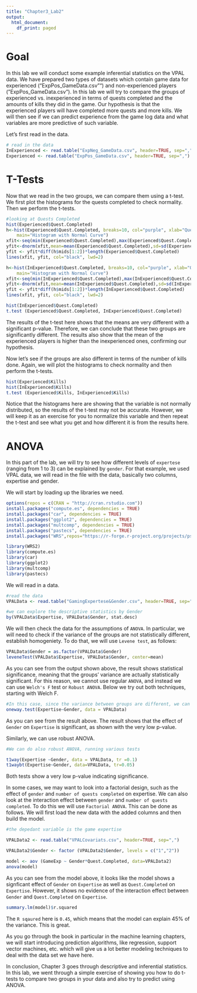 ```yaml
---
title: "Chapter3_Lab2"
output:
  html_document:
    df_print: paged
---
```

# Goal

In this lab we will conduct some example inferential statistics on the VPAL data. We have prepared two types of datasets which contain game data for experienced ("ExpPos_GameData.csv"") and non-experienced players ("ExpPos_GameData.csv"). In this lab we will try to compare the groups of experienced vs. inexperienced in terms of quests completed and the amounts of kills they did in the game. Our hypothesis is that the experienced players will have completed more quests and more kills. We will then see if we can predict experience from the game log data and what variables are more predictive of such variable. 

Let's first read in the data. 

```r
# read in the data
InExperienced <- read.table("ExpNeg_GameData.csv", header=TRUE, sep=",")
Experienced <- read.table("ExpPos_GameData.csv", header=TRUE, sep=",")
```
 
# T-Tests

Now that we read in the two groups, we can compare them using a t-test. We first plot the histograms for the quests completed to check normality. Then we perform the t-tests. 
```r
#looking at Quests Completed
hist(Experienced$Quest.Completed)
h<-hist(Experienced$Quest.Completed, breaks=10, col="purple", xlab="Quests Completed", 
  	main="Histogram with Normal Curve") 
xfit<-seq(min(Experienced$Quest.Completed),max(Experienced$Quest.Completed),length=40) 
yfit<-dnorm(xfit,mean=mean(Experienced$Quest.Completed),sd=sd(Experienced$Quest.Completed)) 
yfit <- yfit*diff(h$mids[1:2])*length(Experienced$Quest.Completed) 
lines(xfit, yfit, col="black", lwd=2)

h<-hist(InExperienced$Quest.Completed, breaks=10, col="purple", xlab="Quests Completed", 
  	main="Histogram with Normal Curve") 
xfit<-seq(min(InExperienced$Quest.Completed),max(InExperienced$Quest.Completed),length=40) 
yfit<-dnorm(xfit,mean=mean(InExperienced$Quest.Completed),sd=sd(InExperienced$Quest.Completed)) 
yfit <- yfit*diff(h$mids[1:2])*length(InExperienced$Quest.Completed) 
lines(xfit, yfit, col="black", lwd=2)

hist(InExperienced$Quest.Completed)
t.test (Experienced$Quest.Completed, InExperienced$Quest.Completed)

```
The results of the t-test here shows that the means are very different with a significant p-value. Therefore, we can conclude that these two groups are significantly different. The results also show that the mean of the experienced players is higher than the inexperienced ones, confirming our hypothesis. 

Now let's see if the groups are also different in terms of the number of kills done. 
Again, we will plot the histograms to check normality and then perform the t-tests. 
```r
hist(Experienced$Kills)
hist(InExperienced$Kills)
t.test (Experienced$Kills, InExperienced$Kills)
```
Notice that the histograms here are showing that the variable is not normally  distributed, so the results of the t-test may not be accurate. However, we will keep it as an exercise for you to normalize this variable and then repeat the t-test and see what you get and how different it is from the results here. 

# ANOVA

In this part of the lab, we will try to see how different levels of `expertese` (ranging from 1 to 3) can be explained by `gender`. For that example, we used VPAL data, we will read in the file with the data, basically two columns, expertise and gender. 

We will start by loading up the libraries we need. 
```r
options(repos = c(CRAN = "http://cran.rstudio.com"))
install.packages("compute.es", dependencies = TRUE)
install.packages("car", dependencies = TRUE)
install.packages("ggplot2", dependencies = TRUE)
install.packages("multcomp", dependencies = TRUE)
install.packages("pastecs", dependencies = TRUE)
install.packages("WRS",repos="https://r-forge.r-project.org/projects/psychor/", dependencies = TRUE)

library(WRS2)
library(compute.es)
library(car)
library(ggplot2)
library(multcomp)
library(pastecs)
```


We will read in a data. 
```r
#read the data
VPALData <- read.table("GamingExpertese&Gender.csv", header=TRUE, sep=",")

#we can explore the descriptive statistics by Gender 
by(VPALData$Expertise, VPALData$Gender, stat.desc)
```

We will then check the data for the assumptions of `ANOVA`. In particular, we will need to check if the variance of the groups are not statistically different, establish homogeniety. To do that, we will use `Levene test`, as follows:

```r
VPALData$Gender = as.factor(VPALData$Gender)
leveneTest(VPALData$Expertise, VPALData$Gender, center=mean)

```

As you can see from the output shown above, the result shows statistical significance, meaning that the groups' variance are actually statistically significant. For this reason, we cannot use regular `ANOVA`, and instead we can use `Welch's F` test or `Robust ANOVA`. Below we try out both techniques, starting with Welch F. 
```r
#In this case, since the variance between groups are different, we can apply Welch's F or use Robust Anova
oneway.test(Expertise~Gender, data = VPALData)

```
As you can see from the result above. The result shows that the effect of `Gender` on `Expertise` is significant, as shown with the very low p-value. 

Similarly, we can use robust ANOVA. 

```r
#We can do also robust ANOVA, running various tests

t1way(Expertise ~Gender, data = VPALData, tr =0.1)
t1waybt(Expertise~Gender, data=VPALData, tr=0.05)

```
Both tests show a very low p-value indicating significance. 

In some cases, we may want to look into a factorial design, such as the effect of `gender` and `number of quests completed` on expertise. We can also look at the interaction effect between `gender` and `number of quests completed`. To do this we will use `Factorial ANOVA`. This can be done as follows. We will first load the new data with the added columns and then build the model. 

```r
#the depedant variable is the game expertise

VPALData2 <- read.table("VPALCovariats.csv", header=TRUE, sep=",")

VPALData2$Gender <- factor (VPALData2$Gender, levels = c("1","2"))

model <- aov (GameExp ~ Gender*Quest.Completed, data=VPALData2)
anova(model)
```

As you can see from the model above, it looks like the model shows a signficant effect of `Gender` on `Expertise` as well as `Quest.Completed` on `Expertise`. However, it shows no evidence of the interaction effect between `Gender` and `Quest.Completed` on `Expertise`. 

```r

summary.lm(model)$r.squared
```
The `R sqaured` here is `0.45`, which means that the model can explain 45% of the variance. This is great.  

As you go through the book in particular in the machine learning chapters, we will start introducing prediction algorithms, like regression, support vector machines, etc. which will give us a lot better modeling techniques to deal with the data set we have here. 

In conclusion, Chapter 3 goes through descriptive and inferential statistics. In this lab, we went through a simple exercise of showing you how to do t-tests to compare two groups in your data and also try to predict using ANOVA. 